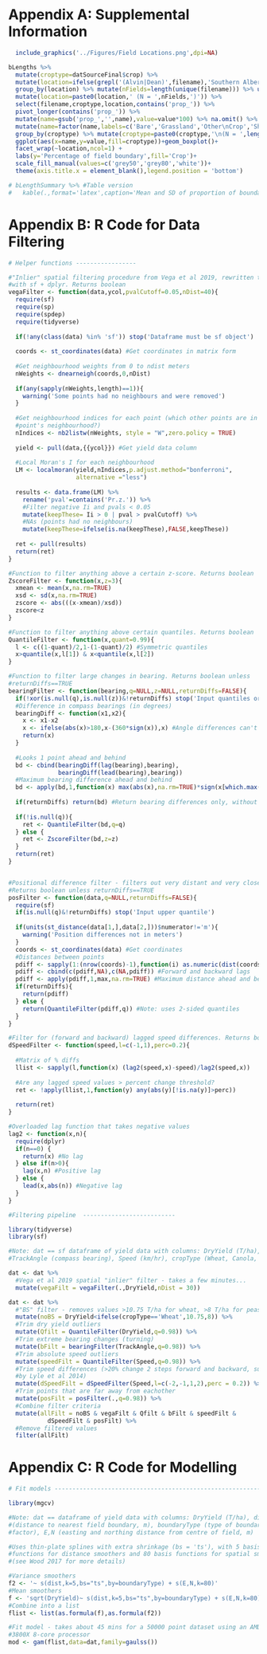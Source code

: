 \newpage

# Appendix A: Supplemental Information {-}

\beginsupplement

```r
  include_graphics('../Figures/Field Locations.png',dpi=NA)
```

```r

bLengths %>% 
  mutate(croptype=datSourceFinal$crop) %>% 
  mutate(location=ifelse(grepl('(Alvin|Dean)',filename),'Southern Alberta','Central Alberta')) %>%
  group_by(location) %>% mutate(nFields=length(unique(filename))) %>% ungroup() %>% 
  mutate(location=paste0(location,' (N = ',nFields,')')) %>%
  select(filename,croptype,location,contains('prop_')) %>% 
  pivot_longer(contains('prop_')) %>% 
  mutate(name=gsub('prop_','',name),value=value*100) %>% na.omit() %>%
  mutate(name=factor(name,labels=c('Bare','Grassland','Other\nCrop','Shelterbelt','Standard','Wetland'))) %>% 
  group_by(croptype) %>% mutate(croptype=paste0(croptype,'\n(N = ',length(unique(filename)),')')) %>% 
  ggplot(aes(x=name,y=value,fill=croptype))+geom_boxplot()+
  facet_wrap(~location,ncol=1) +
  labs(y='Percentage of field boundary',fill='Crop')+
  scale_fill_manual(values=c('grey50','grey80','white'))+
  theme(axis.title.x = element_blank(),legend.position = 'bottom')

# bLengthSummary %>% #Table version
#   kable(.,format='latex',caption='Mean and SD of proportion of boundary types across all fields, along with the number of fields bordered by at least some of the boundary type.',col.names = c('Type','Mean','SD','Number of Fields'),digits = c(1,4,4,1),escape = FALSE)

```

\newpage

# Appendix B: R Code for Data Filtering {-}

```r
# Helper functions -----------------

#"Inlier" spatial filtering procedure from Vega et al 2019, rewritten to work
#with sf + dplyr. Returns boolean
vegaFilter <- function(data,ycol,pvalCutoff=0.05,nDist=40){
  require(sf)
  require(sp)
  require(spdep)
  require(tidyverse)
  
  if(!any(class(data) %in% 'sf')) stop('Dataframe must be sf object')
  
  coords <- st_coordinates(data) #Get coordinates in matrix form
  
  #Get neighbourhood weights from 0 to ndist meters
  nWeights <- dnearneigh(coords,0,nDist) 
  
  if(any(sapply(nWeights,length)==1)){
    warning('Some points had no neighbours and were removed')
  } 
  
  #Get neighbourhood indices for each point (which other points are in this
  #point's neighbourhood?)
  nIndices <- nb2listw(nWeights, style = "W",zero.policy = TRUE) 
  
  yield <- pull(data,{{ycol}}) #Get yield data column
  
  #Local Moran's I for each neighbourhood
  LM <- localmoran(yield,nIndices,p.adjust.method="bonferroni",
                   alternative ="less")
  
  results <- data.frame(LM) %>% 
    rename('pval'=contains('Pr.z.')) %>% 
    #Filter negative Ii and pvals < 0.05
    mutate(keepThese= Ii > 0 | pval > pvalCutoff) %>% 
    #NAs (points had no neighbours)
    mutate(keepThese=ifelse(is.na(keepThese),FALSE,keepThese)) 
  
  ret <- pull(results)
  return(ret)
}

#Function to filter anything above a certain z-score. Returns boolean
ZscoreFilter <- function(x,z=3){
  xmean <- mean(x,na.rm=TRUE)
  xsd <- sd(x,na.rm=TRUE)
  zscore <- abs(((x-xmean)/xsd))
  zscore<z
} 

#Function to filter anything above certain quantiles. Returns boolean
QuantileFilter <- function(x,quant=0.99){ 
  l <- c((1-quant)/2,1-(1-quant)/2) #Symmetric quantiles
  x>quantile(x,l[1]) & x<quantile(x,l[2]) 
}

#Function to filter large changes in bearing. Returns boolean unless
#returnDiffs==TRUE
bearingFilter <- function(bearing,q=NULL,z=NULL,returnDiffs=FALSE){
  if(!xor(is.null(q),is.null(z))&!returnDiffs) stop('Input quantiles or Z-score')
  #Difference in compass bearings (in degrees)
  bearingDiff <- function(x1,x2){
    x <- x1-x2
    x <- ifelse(abs(x)>180,x-(360*sign(x)),x) #Angle differences can't be >180
    return(x)
  }
  
  #Looks 1 point ahead and behind
  bd <- cbind(bearingDiff(lag(bearing),bearing),
              bearingDiff(lead(bearing),bearing))
  #Maximum bearing difference ahead and behind
  bd <- apply(bd,1,function(x) max(abs(x),na.rm=TRUE)*sign(x[which.max(abs(x))])) 
  
  if(returnDiffs) return(bd) #Return bearing differences only, without filtering
  
  if(!is.null(q)){
    ret <- QuantileFilter(bd,q=q)
  } else {
    ret <- ZscoreFilter(bd,z=z)
  }
  return(ret)
} 


#Positional difference filter - filters out very distant and very close points.
#Returns boolean unless returnDiffs==TRUE
posFilter <- function(data,q=NULL,returnDiffs=FALSE){ 
  require(sf)
  if(is.null(q)&!returnDiffs) stop('Input upper quantile')
  
  if(units(st_distance(data[1,],data[2,]))$numerator!='m'){
    warning('Position differences not in meters')
  } 
  coords <- st_coordinates(data) #Get coordinates
  #Distances between points
  pdiff <- sapply(1:(nrow(coords)-1),function(i) as.numeric(dist(coords[i:(i+1),]))) 
  pdiff <- cbind(c(pdiff,NA),c(NA,pdiff)) #Forward and backward lags
  pdiff <- apply(pdiff,1,max,na.rm=TRUE) #Maximum distance ahead and behind
  if(returnDiffs){
    return(pdiff)
  } else {
    return(QuantileFilter(pdiff,q)) #Note: uses 2-sided quantiles
  }
}

#Filter for (forward and backward) lagged speed differences. Returns boolean
dSpeedFilter <- function(speed,l=c(-1,1),perc=0.2){ 
  
  #Matrix of % diffs
  llist <- sapply(l,function(x) (lag2(speed,x)-speed)/lag2(speed,x)) 
  
  #Are any lagged speed values > percent change threshold?
  ret <- !apply(llist,1,function(y) any(abs(y)[!is.na(y)]>perc))
  
  return(ret)
}

#Overloaded lag function that takes negative values
lag2 <- function(x,n){
  require(dplyr)
  if(n==0) {
    return(x) #No lag
  } else if(n>0){
    lag(x,n) #Positive lag
  } else {
    lead(x,abs(n)) #Negative lag
  } 
} 

#Filtering pipeline  --------------------------

library(tidyverse)
library(sf)

#Note: dat == sf dataframe of yield data with columns: DryYield (T/ha),
#TrackAngle (compass bearing), Speed (km/hr), cropType (Wheat, Canola, Peas)

dat <- dat %>% 
  #Vega et al 2019 spatial "inlier" filter - takes a few minutes...
  mutate(vegaFilt = vegaFilter(.,DryYield,nDist = 30)) 

dat <- dat %>% 
  #"BS" filter - removes values >10.75 T/ha for wheat, >8 T/ha for peas & canola
  mutate(noBS = DryYield<ifelse(cropType=='Wheat',10.75,8)) %>% 
  #Trim dry yield outliers
  mutate(Qfilt = QuantileFilter(DryYield,q=0.98)) %>% 
  #Trim extreme bearing changes (turning)
  mutate(bFilt = bearingFilter(TrackAngle,q=0.98)) %>% 
  #Trim absolute speed outliers
  mutate(speedFilt = QuantileFilter(Speed,q=0.98)) %>% 
  #Trim speed differences (>20% change 2 steps forward and backward, suggested
  #by Lyle et al 2014)
  mutate(dSpeedFilt = dSpeedFilter(Speed,l=c(-2,-1,1,2),perc = 0.2)) %>% 
  #Trim points that are far away from eachother
  mutate(posFilt = posFilter(.,q=0.98)) %>% 
  #Combine filter criteria
  mutate(allFilt = noBS & vegaFilt & Qfilt & bFilt & speedFilt & 
           dSpeedFilt & posFilt) %>%  
  #Remove filtered values
  filter(allFilt)


```

\newpage

# Appendix C: R Code for Modelling {-}

```r

# Fit models ----------------------------------------------------------------

library(mgcv)

#Note: dat == dataframe of yield data with columns: DryYield (T/ha), dist
#(distance to nearest field boundary, m), boundaryType (type of boundary,
#factor), E,N (easting and northing distance from centre of field, m)

#Uses thin-plate splines with extra shrinkage (bs = 'ts'), with 5 basis
#functions for distance smoothers and 80 basis functions for spatial smoothers
#(see Wood 2017 for more details)

#Variance smoothers
f2 <- '~ s(dist,k=5,bs="ts",by=boundaryType) + s(E,N,k=80)' 
#Mean smoothers
f <- 'sqrt(DryYield)~ s(dist,k=5,bs="ts",by=boundaryType) + s(E,N,k=80)') 
#Combine into a list
flist <- list(as.formula(f),as.formula(f2)) 

#Fit model - takes about 45 mins for a 50000 point dataset using an AMD Ryzen 7
#3800X 8-core processor
mod <- gam(flist,data=dat,family=gaulss()) 

```
